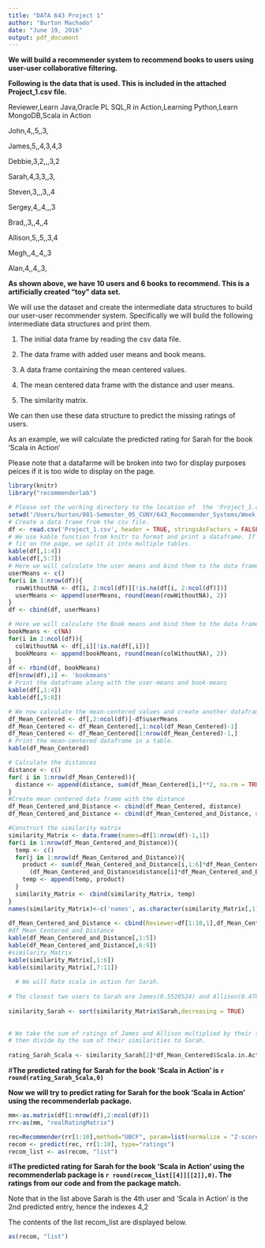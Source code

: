 ```yaml
---
title: "DATA 643 Project 1"
author: "Burton Machado"
date: "June 19, 2016"
output: pdf_document
---
```


**We will build a recommender system to recommend books to users using user-user collaborative filtering.**

**Following is the data that is used. This is included in the attached Project_1.csv file.**

Reviewer,Learn Java,Oracle PL SQL,R in Action,Learning Python,Learn MongoDB,Scala in Action

John,4,,5,,3,

James,5,,4,3,4,3

Debbie,3,2,,,3,2

Sarah,4,3,3,,3,

Steven,3,,,3,,4

Sergey,4,,4,,,3

Brad,,3,,4,,4

Allison,5,,5,,3,4

Megh,,4,,4,,3

Alan,4,,4,,3,

**As shown above, we have 10 users and 6 books to recommend. This is a artificially created "toy" data set.**

We will use the dataset and create the intermediate data structures to build our user-user recommender system. Specifically we will build the following intermediate data structures and print them.

1) The initial data frame by reading the csv data file.

2) The data frame with added user means and book means.

3) A data frame containing  the mean centered values.

4) The mean centered data frame with the distance and user means.

5) The similarity matrix.

We can then use these data structure to predict the missing ratings of users.

As an example, we will calculate the predicted rating for Sarah for the book 'Scala in Action'

Please note that a datafarme will be broken into two for display purposes peices if it is too wide to display on the page.


```r
library(knitr)
library("recommenderlab")
```

```r

# Please set the working directory to the location of  the 'Project_1.csv' file.
setwd('/Users/burton/001-Semester_05_CUNY/643_Recommender_Systems/Week_01')
# Create a data frame from the csv file.
df <- read.csv('Project_1.csv', header = TRUE, stringsAsFactors = FALSE)
# We use kable function from knitr to format and print a dataframe. If a dataframe is too wide to 
# fit on the page, we split it into multiple tables.
kable(df[,1:4])
kable(df[,5:7])
# Here we will calculate the user means and bind them to the data frame
userMeans <- c()
for(i in 1:nrow(df)){
  rowWithoutNA <- df[i, 2:ncol(df)][!is.na(df[i, 2:ncol(df)])]
  userMeans <- append(userMeans, round(mean(rowWithoutNA), 2))
}
df <- cbind(df, userMeans)

# Here we will calculate the Book means and bind them to the data frame
bookMeans <- c(NA)
for(i in 2:ncol(df)){
  colWithoutNA <- df[,i][!is.na(df[,i])]
  bookMeans <- append(bookMeans, round(mean(colWithoutNA), 2))
}
df <- rbind(df, bookMeans)
df[nrow(df),1] <- 'bookmeans'
# Print the dataframe along with the user-means and book-means
kable(df[,1:4])
kable(df[,5:8])

# We now calculate the mean-centered values and create another dataframe.
df_Mean_Centered <- df[,2:ncol(df)]-df$userMeans
df_Mean_Centered <- df_Mean_Centered[,1:ncol(df_Mean_Centered)-1]
df_Mean_Centered <- df_Mean_Centered[1:nrow(df_Mean_Centered)-1,]
# Print the mean-centered dataframe in a table.
kable(df_Mean_Centered)

# Calculate the distances
distance <- c()
for( i in 1:nrow(df_Mean_Centered)){
  distance <- append(distance, sum(df_Mean_Centered[i,]**2, na.rm = TRUE)**.5)
}
#Create mean centered data frame with the distance
df_Mean_Centered_and_Distance <- cbind(df_Mean_Centered, distance)
df_Mean_Centered_and_Distance <- cbind(df_Mean_Centered_and_Distance, userMeans=df$userMeans[1:length(df$userMeans)-1])

#Construct the similarity matrix
similarity_Matrix <- data.frame(names=df[1:nrow(df)-1,1])
for(i in 1:nrow(df_Mean_Centered_and_Distance)){
  temp <- c()
  for(j in 1:nrow(df_Mean_Centered_and_Distance)){
    product <- sum(df_Mean_Centered_and_Distance[i,1:6]*df_Mean_Centered_and_Distance[j,1:6],na.rm = TRUE)/
      (df_Mean_Centered_and_Distance$distance[i]*df_Mean_Centered_and_Distance$distance[j])
    temp <- append(temp, product)
  }
  similarity_Matrix <- cbind(similarity_Matrix, temp)
}
names(similarity_Matrix)<-c('names', as.character(similarity_Matrix[,1]))
  
df_Mean_Centered_and_Distance <- cbind(Reviewer=df[1:10,1],df_Mean_Centered_and_Distance)
#df_Mean_Centered_and_Distance
kable(df_Mean_Centered_and_Distance[,1:5])
kable(df_Mean_Centered_and_Distance[,6:9])
#similarity_Matrix
kable(similarity_Matrix[,1:6])
kable(similarity_Matrix[,7:11])
  
  # We will Rate scala in action for Sarah.
  
# The closest two users to Sarah are James(0.5520524) and Allison(0.4787136)
  
similarity_Sarah <- sort(similarity_Matrix$Sarah,decreasing = TRUE)
  
  
# We take the sum of ratings of James and Allison multiplied by their similarity to Sarah, 
# then divide by the sum of their similarities to Sarah.
  
rating_Sarah_Scala <- similarity_Sarah[2]*df_Mean_Centered$Scala.in.Action[2] + similarity_Sarah[3]*df_Mean_Centered$Scala.in.Action[8] + df_Mean_Centered_and_Distance$userMeans[4]
```

#**The predicted rating for Sarah for the book 'Scala in Action' is `r round(rating_Sarah_Scala,0)`**

**Now we will try to predict rating for Sarah for the book 'Scala in Action' using the recommenderlab package.**

```r
mm<-as.matrix(df[1:nrow(df),2:ncol(df)])
rr<-as(mm, "realRatingMatrix")

rec=Recommender(rr[1:10],method="UBCF", param=list(normalize = "Z-score",method="Cosine",nn=5))
recom <- predict(rec, rr[1:10], type="ratings")
recom_list <- as(recom, "list")
```

#**The predicted rating for Sarah for the book 'Scala in Action' using the recommenderlab package is  `r round(recom_list[[4]][[2]],0)`. The ratings from our code and from the package match.**

Note that in the list above Sarah is the 4th user and 'Scala in Action' is the 2nd predicted entry, hence the indexes 4,2

The contents of the list recom_list are displayed below.

```r
as(recom, "list")

```
